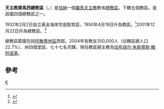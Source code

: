 {{Infobox Roman Catholic diocese
|Roman Catholic Diocese of = 天主教庫馬西總教區
|Latin name of diocese = Archidioecesis Kumasiensis
|image =
|caption =
|location = [[加納|加納]]
|territory = [[阿散蒂地區|阿散蒂地區]]西部
|population = 350,000
|rite = 拉丁禮
|patron = 
|province = 
|established = 1932年
|cathedral = [[聖伯多祿主教座堂_(庫馬西)|聖伯多祿主教座堂]]
|co-cathedral =
|leadership = 總主教
|website =
|教宗 =
|metropolitan =加布瑞尔·朱斯蒂斯·耀·阿诺基
|ordinary = 
|coadjutor bishop =
|auxiliary =
|emeritus=
}}

'''天主教庫馬西總教區'''（{{lang-la|Archidioecesis Kumasiensis}}、{{lang-en|Archdiocese of Kumasi}}）是[[加納|加納]]一個[[羅馬天主教|羅馬天主教]]教省[[總教區|總教區]]，下轄五個教區。是該國四個總教區之一。

1932年2月2日設立黃金海岸宗座監牧區，1950年4月18日升為教區。<ref>{{cite journal
|journal=[[宗座公報|宗座公報]]
|publisher=梵蒂岡出版社
|date=1950年
|volume=42
|title=''Laeto accepimus''
|page=615
|url=http://www.vatican.va/archive/aas/documents/AAS%2042%20%5B1950%5D%20-%20ocr.pdf
|access-date=2013-11-21
|archive-date=2010-03-27
|archive-url=https://web.archive.org/web/20100327070551/http://www.vatican.va/archive/aas/documents/AAS%2042%20%5B1950%5D%20-%20ocr.pdf
|dead-url=no
}}</ref>2001年12月22日升為總教區。<ref>{{Cite web |url=http://www.vatican.va/holy_father/john_paul_ii/apost_constitutions/documents/hf_jp-ii_apc_20011222_kumasiensis_lt.html |title=升為總教區的宗座憲令 |access-date=2013-11-21 |archive-date=2014-05-18 |archive-url=https://web.archive.org/web/20140518004303/http://www.vatican.va/holy_father/john_paul_ii/apost_constitutions/documents/hf_jp-ii_apc_20011222_kumasiensis_lt.html |dead-url=no }}</ref>

總教區範圍包括[[阿散蒂地區|阿散蒂地區]]西部。2004年有教友350,000人（佔轄區總人口22.7%）、卅四個堂區、七十七名司鐸。現任教區總主教為[[加布瑞尔·朱斯蒂斯·耀·阿诺基|加布瑞尔·朱斯蒂斯·耀·阿诺基]]。
==參考==
{{reflist}}
{{加納天主教教省}}
[[Category:加納天主教教區|K]]